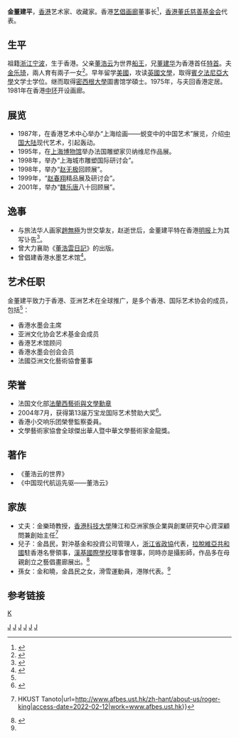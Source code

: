 '''金董建平'''，[[香港|香港]]艺术家、收藏家。香港[[艺倡画廊|艺倡画廊]]董事长<ref name="Jin visit">{{cite web|url=http://news.bnuz.edu.cn/displaynews.asp?NewsID=1172|title=香港艺倡画廊董事长金董建平一行访问我校|publisher=[[北京师范大学|北京师范大学]]|author=国际交流与合作处|date=2006-01-11|deadurl=yes|archiveurl=https://web.archive.org/web/20140524022941/http://news.bnuz.edu.cn/displaynews.asp?NewsID=1172|archivedate=2014-05-24}}</ref>，[[香港董氏慈善基金会|香港董氏慈善基金会]]代表。

==生平==

祖籍[[浙江|浙江]][[宁波|宁波]]，生于香港。父亲[[董浩云|董浩云]]为世界[[船王|船王]]，兄[[董建华|董建华]]为香港首任[[特首|特首]]。夫[[金乐琦|金乐琦]]，兩人育有兩子一女<ref name=":0">{{Cite web|title=獨家｜冬奧港隊金和曉 為董建華外甥孫女|url=https://hd.stheadline.com/news/realtime/hk/2304844/即時-港聞-獨家-冬奧港隊金和曉-為董建華外甥孫女|access-date=2022-02-12|last=頭條日報|work=頭條日報 Headline Daily|language=zh-yue-Hant-HK}}</ref>。早年留学[[美國|美國]]，攻读[[英國文學|英國文學]]，取得[[賓夕法尼亞大學|賓夕法尼亞大學]]文学士学位。继而取得[[密西根大學|密西根大學]]圖書馆学碩士。1975年，与夫回香港定居。1981年在香港[[中环|中环]]开设画廊。

==展览==
* 1987年，在香港艺术中心举办“上海绘画——蜕变中的中国艺术”展览，介绍[[中国大陆|中国大陆]]现代艺术，引起轰动。
* 1995年，在[[上海博物馆|上海博物馆]]举办法国雕塑家贝纳维尼作品展。
* 1998年，举办“上海城市雕塑国际研讨会”。
* 1998年，举办“[[赵无极|赵无极]]回顾展”。
* 1999年，“[[赵春翔|赵春翔]]精品展及研讨会”。
* 2001年，举办“[[魏乐唐|魏乐唐]]八十回顾展”。

==逸事==
* 与旅法华人画家[[趙無極|趙無極]]为世交挚友，赵逝世后，金董建平特在香港[[明报|明报]]上为其写讣告<ref>{{cite web|url=http://www.mingpaomonthly.com/cfm/Archive2.cfm?File=201305/feature/04a.txt|title=世界藝壇一青松（金董建平）|publisher=[[明报|明报]]月刊|author=金董建平|date=二零一三年五月號|deadurl=yes|archiveurl=https://web.archive.org/web/20140524003823/http://www.mingpaomonthly.com/cfm/Archive2.cfm?File=201305%2Ffeature%2F04a.txt|archivedate=2014-05-24}}</ref>。
* 曾大力襄助《[[董浩雲日記|董浩雲日記]]》的出版。
* 曾倡建香港水墨艺术馆<ref>{{cite web |url=http://hk.apple.nextmedia.com/news/art/20050626/5001374 |title=金董建平倡建水墨博物館always on sunday：為香港藝術開創獨一品牌 |publisher=[[蘋果日報_(香港)|苹果日报]] |date=2005年6月26日 |accessdate=2014年5月23日 |archive-date=2014年5月23日 |archive-url=https://web.archive.org/web/20140523225457/http://hk.apple.nextmedia.com/news/art/20050626/5001374 |dead-url=no }}</ref>。

==艺术任职==
金董建平致力于香港、亚洲艺术在全球推广，是多个香港、国际艺术协会的成员，包括<ref name="Jin visit"/>：
* 香港水墨会主席
* 亚洲文化协会艺术基金会成员
* 香港艺术馆顾问
* 香港水墨会创会会员
* 法國亞洲文化藝術協會董事 

==荣誉==
* 法国文化部[[法蘭西藝術與文學勳章|法蘭西藝術與文學勳章]] 
* 2004年7月，获得第13届万宝龙国际艺术赞助大奖<ref>{{cite web|url=http://news.xinhuanet.com/newscenter/2004-07/09/content_1584815.htm|title=金董建平赢得本年度"万宝龙国际艺术赞助大奖"|publisher=[[新华网|新华网]]|date=2004年7月9日|deadurl=yes|archiveurl=https://web.archive.org/web/20040911040112/http://news.xinhuanet.com/newscenter/2004-07/09/content_1584815.htm|archivedate=2004年9月11日}}</ref>。
* 香港小交响乐团榮譽監察委員。
* 文學藝術家協會全球傑出華人暨中華文學藝術家金龍獎。

==著作==
* 《董浩云的世界》 
* 《中国现代航运先驱——董浩云》

== 家族 ==

* 丈夫：金樂琦教授，[[香港科技大學|香港科技大學]]陳江和亞洲家族企業與創業研究中心資深顧問兼創始主任<ref>{{Cite web|title=金樂琦敎授 {{!}} HKUST Tanoto|url=http://www.afbes.ust.hk/zh-hant/about-us/roger-king|access-date=2022-02-12|work=www.afbes.ust.hk}}</ref>
* 兒子：金昌民，對沖基金和投資公司管理人，[[浙江省|浙江省]][[中国人民政治协商会议|政協]]代表，[[拉脫維亞共和國_(1918年)|拉脫維亞共和國]]駐香港名譽領事，[[漢基國際學校|漢基國際學校]]理事會理事，同時亦是攝影師，作品多在母親創立之藝倡畫廊展出。<ref>{{Cite web|url=http://alisan.com.hk/tc/artists_detail.php?id=81|access-date=2022-02-12|work=alisan.com.hk}}</ref>
* 孫女：金和曉，金昌民之女，滑雪運動員，港隊代表。<ref name=":0" />

==参考链接==
{{reflist|2}}

{{宁波董浩云家族}}
[[Category:香港艺术家|J]]
[[Category:香港收藏家|J]]
[[Category:宾夕法尼亚大学校友|J]]
[[Category:密歇根大学校友|J]]
[[Category:董浩云家族|J]]
[[Category:香港宁波人|J]]
[[category:董姓|K]]